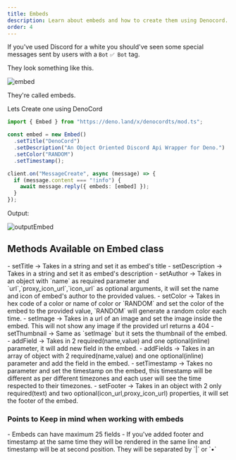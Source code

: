 ```yaml
---
title: Embeds
description: Learn about embeds and how to create them using Denocord.
order: 4
---
```


If you've used Discord for a white you should've seen some special messages sent by users with a `Bot` `✅ Bot` tag.

They look something like this.

![embed](/docs/embed.png)

They're called embeds.

Lets Create one using DenoCord

```ts
import { Embed } from "https://deno.land/x/denocordts/mod.ts";

const embed = new Embed()
  .setTitle("DenoCord")
  .setDescription("An Object Oriented Discord Api Wrapper for Deno.")
  .setColor("RANDOM")
  .setTimestamp();

client.on("MessageCreate", async (message) => {
  if (message.content === "!info") {
    await message.reply({ embeds: [embed] });
  }
});
```


Output:

![outputEmbed](/docs/embedDenocord.png)



<H2>Methods Available on Embed class</H2>
- setTitle &rarr; Takes in a string and set it as embed's title
- setDescription &rarr; Takes in a string and set it as embed's description
- setAuthor &rarr; Takes in an object with `name` as required parameter and `url`,`proxy_icon_url`,`icon_url` as optional arguments, it will set the name and icon of embed's author to the provided values.
- setColor &rarr; Takes in hex code of a color or name of color or `RANDOM` and set the color of the embed to the provided value, `RANDOM` will generate a random color each time.
- setImage &rarr; Takes in a url of an image and set the image inside the embed. This will not show any image if the provided url returns a 404
- setThumbnail &rarr; Same as `setImage` but it sets the thumbnail of the embed.
- addField &rarr; Takes in 2 required(name,value) and one optional(inline) parameter, it will add new field in the embed.
- addFields &rarr; Takes in an array of object with 2 required(name,value) and one optional(inline) parameter and add the field in the embed.
- setTimestamp &rarr; Takes no parameter and set the timestamp on the embed, this timestamp will be different as per different timezones and each user will see the time respected to their timezones.
- setFooter &rarr; Takes in an object with 2 only required(text) and two optional(icon_url,proxy_icon_url) properties, it will set the footer of the embed.

<Callout variant="info">
    <H3> Points to Keep in mind when working with embeds </H3>
    - Embeds can have maximum 25 fields
    - If you've added footer and timestamp at the same time they will be rendered in the same line and timestamp will be at second position. They will be separated by `|` or `•`

</Callout>